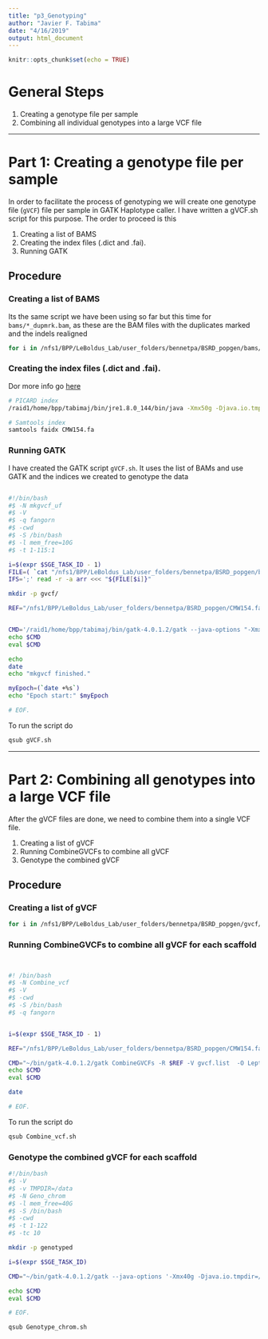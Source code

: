 ```yaml
---
title: "p3_Genotyping"
author: "Javier F. Tabima"
date: "4/16/2019"
output: html_document
---
```


```r
knitr::opts_chunk$set(echo = TRUE)
```

# General Steps

1. Creating a genotype file per sample
2. Combining all individual genotypes into a large VCF file

***

# Part 1: Creating a genotype file per sample

In order to facilitate the process of genotyping we will create one genotype file (`gVCF`) file per sample in GATK Haplotype caller. I have written a gVCF.sh script for this purpose. The order to proceed is this

1. Creating a list of BAMS
2. Creating the index files (.dict and .fai).
3. Running GATK

## Procedure

### Creating a list of BAMS

Its the same script we have been using so far but this time for `bams/*_dupmrk.bam`, as these are the BAM files with the duplicates marked and the indels realigned 

```bash
for i in /nfs1/BPP/LeBoldus_Lab/user_folders/bennetpa/BSRD_popgen/bams/*_dupmrk.bam; do a=$(basename $i| sed 's/_dupmrk.bam//g'); b=$(readlink -f $i); printf $a";"$b"\n"; done > bams.list
```

### Creating the index files (.dict and .fai).

Dor more info go [here](https://gatkforums.broadinstitute.org/gatk/discussion/1601/how-can-i-prepare-a-fasta-file-to-use-as-reference)

```bash
# PICARD index
/raid1/home/bpp/tabimaj/bin/jre1.8.0_144/bin/java -Xmx50g -Djava.io.tmpdir=/data -jar /raid1/home/bpp/tabimaj/bin/picard.jar CreateSequenceDictionary R=CMW154.fa O=CMW154.dict

# Samtools index
samtools faidx CMW154.fa
```

### Running GATK

I have created the GATK script `gVCF.sh`. It uses the list of BAMs and use GATK and the indices we created to genotype the data

```gVCF.sh

#!/bin/bash
#$ -N mkgvcf_uf
#$ -V
#$ -q fangorn
#$ -cwd
#$ -S /bin/bash
#$ -l mem_free=10G
#$ -t 1-115:1

i=$(expr $SGE_TASK_ID - 1)
FILE=( `cat "/nfs1/BPP/LeBoldus_Lab/user_folders/bennetpa/BSRD_popgen/bams.list" `)
IFS=';' read -r -a arr <<< "${FILE[$i]}"

mkdir -p gvcf/

REF="/nfs1/BPP/LeBoldus_Lab/user_folders/bennetpa/BSRD_popgen/CMW154.fa"


CMD='/raid1/home/bpp/tabimaj/bin/gatk-4.0.1.2/gatk --java-options "-Xmx10g -Djava.io.tmpdir=/data" HaplotypeCaller --reference $REF --ERC GVCF -ploidy 1 --input ${arr[1]} -O gvcf/${arr[0]}.g.vcf.gz'
echo $CMD
eval $CMD

echo
date
echo "mkgvcf finished."

myEpoch=(`date +%s`)
echo "Epoch start:" $myEpoch

# EOF.
```

To run the script do 

```bash
qsub gVCF.sh
```

***

# Part 2: Combining all genotypes into a large VCF file

After the gVCF files are done, we need to combine them into a single VCF file. 

1. Creating a list of gVCF
2. Running CombineGVCFs to combine all gVCF
3. Genotype the combined gVCF 

## Procedure

### Creating a list of gVCF

```bash
for i in /nfs1/BPP/LeBoldus_Lab/user_folders/bennetpa/BSRD_popgen/gvcf/*; do readlink -f $i; done > gvcf.list
```


### Running CombineGVCFs to combine all gVCF for each scaffold

```Combine_vcf.sh


#! /bin/bash
#$ -N Combine_vcf
#$ -V
#$ -cwd
#$ -S /bin/bash
#$ -q fangorn


i=$(expr $SGE_TASK_ID - 1)

REF="/nfs1/BPP/LeBoldus_Lab/user_folders/bennetpa/BSRD_popgen/CMW154.fa"

CMD="~/bin/gatk-4.0.1.2/gatk CombineGVCFs -R $REF -V gvcf.list  -O Leptographium_2019.gvcf.gz"
echo $CMD
eval $CMD

date

# EOF.
```

To run the script do 

```bash
qsub Combine_vcf.sh
```

### Genotype the combined gVCF for each scaffold

```Genotype_chrom.sh
#!/bin/bash
#$ -V
#$ -v TMPDIR=/data
#$ -N Geno_chrom
#$ -l mem_free=40G
#$ -S /bin/bash
#$ -cwd
#$ -t 1-122
#$ -tc 10

mkdir -p genotyped

i=$(expr $SGE_TASK_ID)

CMD="~/bin/gatk-4.0.1.2/gatk --java-options '-Xmx40g -Djava.io.tmpdir=/data -XX:ParallelGCThreads=1' GenotypeGVCFs -R /nfs1/BPP/LeBoldus_Lab/user_folders/bennetpa/BSRD_popgen/CMW154.fa -L scaffold_$SGE_TASK_ID -V Leptographium_2019.gvcf.gz -new-qual -O genotyped/Lepto.$SGE_TASK_ID.vcf.gz"

echo $CMD
eval $CMD

# EOF.
```


```bash
qsub Genotype_chrom.sh
```
